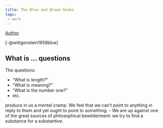```yaml
---
title: The Blue and Brown books
tags: 
 - work
---
```


[Author](/docs/phil/Ludwig Wittgenstein.html)

[-@wittgenstein1958blue]


## What is ... questions

The questions:

 - "What is length?"
 - "What is meaning?"
 - "What is the number one?"
 - etc.

produce in us a mental cramp. We feel that we can't point to anything in reply 
to them and yet ought to point to something.
- We are up against one of the great sources of philosophical bewilderment: we 
  try to find a substance for a substantive.